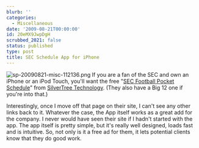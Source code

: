```yaml
---
blurb: ''
categories:
  - Miscellaneous
date: '2009-08-21T00:00:00'
id: 20eMX9JwpDgH
scrubbed_2021: false
status: published
type: post
title: SEC Schedule App for iPhone
---
```


![sp-20090821-misc-112136.png](http://www.alanwsmith.com/blog/wp-content/uploads/2009/08/sp-20090821-misc-112136.png)
If you are a fan of the SEC and own an iPhone or an iPod Touch,
you'll want the free
"[SEC Football Pocket Schedule](http://www.silvertree.com/pages.aspx?id=6)"
from [SilverTree Technology](http://www.silvertree.com/). (They
also have a Big 12 one if you're into that.)

Interestingly, once I move off that page on their site, I can't see
any other links back to it. Whatever the case, the App itself works
as a great add for the company. I never would have seen their site
if I hadn't started with the app. The app itself is pretty simple,
but it's really well designed, loads fast and is intuitive. So, not
only is it a free ad for them, it lets potential clients know that
they do good work.
